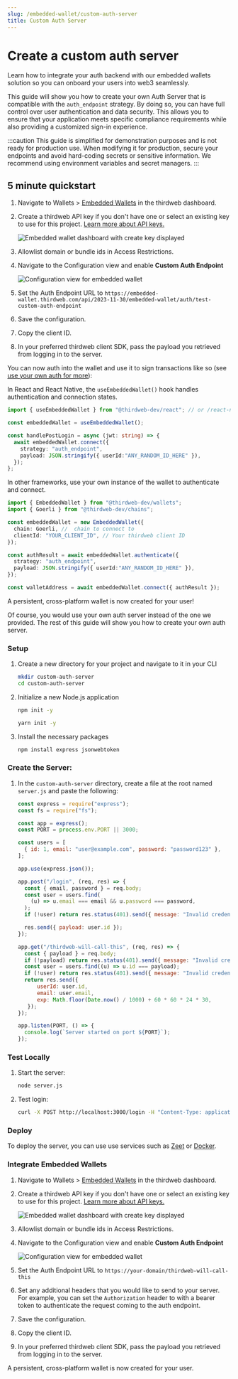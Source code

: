 ```yaml
---
slug: /embedded-wallet/custom-auth-server
title: Custom Auth Server
---
```



# Create a custom auth server

Learn how to integrate your auth backend with our embedded wallets solution so you can onboard your users into web3 seamlessly. 

This guide will show you how to create your own Auth Server that is compatible with the `auth_endpoint` strategy. By doing so, you can have full control over user authentication and data security. This allows you to ensure that your application meets specific compliance requirements while also providing a customized sign-in experience.

:::caution
This guide is simplified for demonstration purposes and is not ready for production use. When modifying it for production, secure your endpoints and avoid hard-coding secrets or sensitive information. We recommend using environment variables and secret managers.
:::

## 5 minute quickstart

1. Navigate to Wallets > [Embedded Wallets](https://thirdweb.com/dashboard/wallets/embedded) in the thirdweb dashboard.
2. Create a thirdweb API key if you don't have one or select an existing key to use for this project. [Learn more about API keys.](https://portal.thirdweb.com/api-keys)

   ![Embedded wallet dashboard with create key displayed](../assets/ew-create-key.png)

3. Allowlist domain or bundle ids in Access Restrictions.
4. Navigate to the Configuration view and enable **Custom Auth Endpoint**

   ![Configuration view for embedded wallet](../assets/ew-custom-auth-config.png)

5. Set the Auth Endpoint URL to `https://embedded-wallet.thirdweb.com/api/2023-11-30/embedded-wallet/auth/test-custom-auth-endpoint`
6. Save the configuration.
7. Copy the client ID.
8. In your preferred thirdweb client SDK, pass the payload you retrieved from logging in to the server.

You can now auth into the wallet and use it to sign transactions like so (see [use your own auth for more](/embedded-wallet/custom-auth)):

<Tabs>
<TabItem value="react" label="React & React Native">

In React and React Native, the `useEmbeddedWallet()` hook handles authentication and connection states.

```typescript
import { useEmbeddedWallet } from "@thirdweb-dev/react"; // or /react-native

const embeddedWallet = useEmbeddedWallet();

const handlePostLogin = async (jwt: string) => {
  await embeddedWallet.connect({
    strategy: "auth_endpoint",
    payload: JSON.stringify({ userId:"ANY_RANDOM_ID_HERE" }),
  });
};
```

</TabItem>
<TabItem value="typescript" label="Other Typescript Frameworks">

In other frameworks, use your own instance of the wallet to authenticate and connect.

```typescript
import { EmbeddedWallet } from "@thirdweb-dev/wallets";
import { Goerli } from "@thirdweb-dev/chains";

const embeddedWallet = new EmbeddedWallet({
  chain: Goerli, //  chain to connect to
  clientId: "YOUR_CLIENT_ID", // Your thirdweb client ID
});

const authResult = await embeddedWallet.authenticate({
  strategy: "auth_endpoint",
  payload: JSON.stringify({ userId:"ANY_RANDOM_ID_HERE" }),
});

const walletAddress = await embeddedWallet.connect({ authResult });
```

</TabItem>
</Tabs>

A persistent, cross-platform wallet is now created for your user!

Of course, you would use your own auth server instead of the one we provided. The rest of this guide will show you how to create your own auth server.

### Setup

1. Create a new directory for your project and navigate to it in your CLI

   ```bash
   mkdir custom-auth-server
   cd custom-auth-server
   ```

2. Initialize a new Node.js application

   ```bash
   npm init -y

   yarn init -y
   ```

3. Install the necessary packages

   ```bash
   npm install express jsonwebtoken
   ```

### **Create the Server:**

1. In the `custom-auth-server` directory, create a file at the root named `server.js` and paste the following:

   ```jsx
   const express = require("express");
   const fs = require("fs");

   const app = express();
   const PORT = process.env.PORT || 3000;

   const users = [
     { id: 1, email: "user@example.com", password: "password123" },
   ];

   app.use(express.json());

   app.post("/login", (req, res) => {
     const { email, password } = req.body;
     const user = users.find(
       (u) => u.email === email && u.password === password,
     );
     if (!user) return res.status(401).send({ message: "Invalid credentials" });

     res.send({ payload: user.id });
   });

   app.get("/thirdweb-will-call-this", (req, res) => {
     const { payload } = req.body;
     if (!payload) return res.status(401).send({ message: "Invalid credentials" });
     const user = users.find((u) => u.id === payload);
     if (!user) return res.status(401).send({ message: "Invalid credentials" });
     return res.send({
         userId: user.id,
         email: user.email,
         exp: Math.floor(Date.now() / 1000) + 60 * 60 * 24 * 30,
      });
   });

   app.listen(PORT, () => {
     console.log(`Server started on port ${PORT}`);
   });
   ```

### **Test Locally**

1. Start the server:

   ```bash
   node server.js
   ```

2. Test login:

   ```bash
   curl -X POST http://localhost:3000/login -H "Content-Type: application/json" -d '{"email": "user@example.com", "password": "password123"}'
   ```

### **Deploy**

To deploy the server, you can use use services such as [Zeet](https://zeet.co/) or [Docker](https://www.docker.com/).

### **Integrate Embedded Wallets**

1. Navigate to Wallets > [Embedded Wallets](https://thirdweb.com/dashboard/wallets/embedded) in the thirdweb dashboard.
2. Create a thirdweb API key if you don't have one or select an existing key to use for this project. [Learn more about API keys.](https://portal.thirdweb.com/api-keys)

   ![Embedded wallet dashboard with create key displayed](../assets/ew-create-key.png)

3. Allowlist domain or bundle ids in Access Restrictions.
4. Navigate to the Configuration view and enable **Custom Auth Endpoint**

   ![Configuration view for embedded wallet](../assets/ew-custom-auth-config.png)

5. Set the Auth Endpoint URL to `https://your-domain/thirdweb-will-call-this`
6. Set any additional headers that you would like to send to your server. For example, you can set the `Authorization` header to with a bearer token to authenticate the request coming to the auth endpoint.
7. Save the configuration.
8. Copy the client ID.
9. In your preferred thirdweb client SDK, pass the payload you retrieved from logging in to the server.

A persistent, cross-platform wallet is now created for your user.
